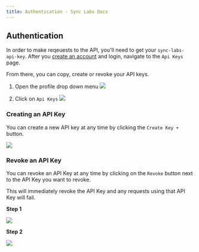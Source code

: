 ```yaml
---
title: Authentication - Sync Labs Docs
---
```



## Authentication

In order to make reqeuests to the API, you'll need to get your `sync-labs-api-key`. After you [create an account](https://app.synclabs.so/signup) and login, navigate to the `Api Keys` page.

From there, you can copy, create or revoke your API keys.

1. Open the profile drop down menu
   ![](../assets/images/open-profile-drop-down.png)

2. Click on `Api Keys`
   ![](../assets/images/open-api-keys.png)

### Creating an API Key

You can create a new API key at any time by clicking the `Create Key +` button.

![](../assets/images/create-api-key.png)

### Revoke an API Key

You can revoke an API Key at any time by clicking on the `Revoke` button next to the API Key you want to revoke.

<Callout type="warning" emoji="⚠️">
  This will immediately revoke the API Key and any requests using that API Key
  will fail.
</Callout>

**Step 1**

![](../assets/images/revoke-api-key-step1.png)

**Step 2**

![](../assets/images/revoke-api-key-step2.png)

